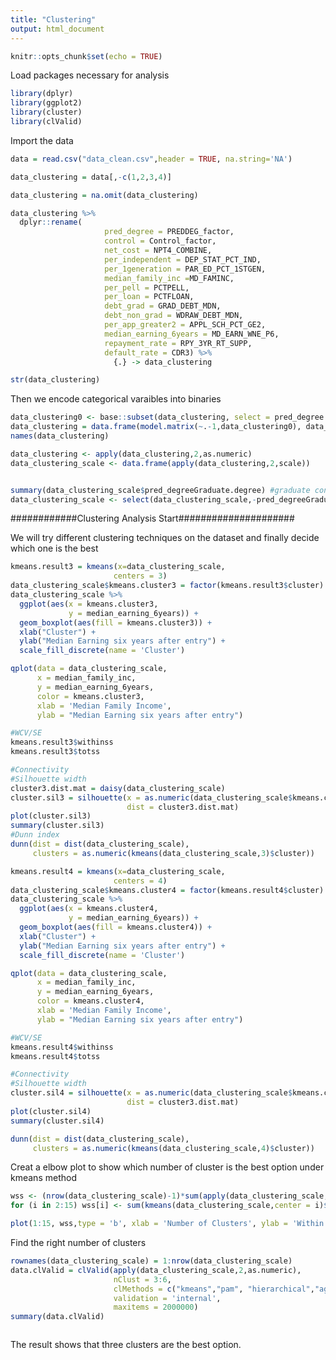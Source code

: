 ```yaml
---
title: "Clustering"
output: html_document
---
```


```r
knitr::opts_chunk$set(echo = TRUE)
```

Load packages necessary for analysis

```r
library(dplyr)
library(ggplot2)
library(cluster)
library(clValid)
```

Import the data

```r
data = read.csv("data_clean.csv",header = TRUE, na.string='NA')
```

```r
data_clustering = data[,-c(1,2,3,4)]

data_clustering = na.omit(data_clustering)

data_clustering %>% 
  dplyr::rename(
                     pred_degree = PREDDEG_factor,
                     control = Control_factor,
                     net_cost = NPT4_COMBINE,
                     per_independent = DEP_STAT_PCT_IND,
                     per_1generation = PAR_ED_PCT_1STGEN,
                     median_family_inc =MD_FAMINC,
                     per_pell = PCTPELL,
                     per_loan = PCTFLOAN,
                     debt_grad = GRAD_DEBT_MDN,
                     debt_non_grad = WDRAW_DEBT_MDN,
                     per_app_greater2 = APPL_SCH_PCT_GE2,
                     median_earning_6years = MD_EARN_WNE_P6,
                     repayment_rate = RPY_3YR_RT_SUPP,
                     default_rate = CDR3) %>%
                       {.} -> data_clustering

str(data_clustering)
```

Then we encode categorical varaibles into binaries
```r
data_clustering0 <- base::subset(data_clustering, select = pred_degree:control)
data_clustering = data.frame(model.matrix(~.-1,data_clustering0), data_clustering[,-c(1,2)])
names(data_clustering)

data_clustering <- apply(data_clustering,2,as.numeric)
data_clustering_scale <- data.frame(apply(data_clustering,2,scale))


summary(data_clustering_scale$pred_degreeGraduate.degree) #graduate contains all NA
data_clustering_scale <- select(data_clustering_scale,-pred_degreeGraduate.degree)
```


############Clustering Analysis Start#####################

We will try different clustering techniques on the dataset and finally decide which one is the best
```r
kmeans.result3 = kmeans(x=data_clustering_scale,
                       centers = 3)
data_clustering_scale$kmeans.cluster3 = factor(kmeans.result3$cluster)
data_clustering_scale %>%
  ggplot(aes(x = kmeans.cluster3,
             y = median_earning_6years)) +
  geom_boxplot(aes(fill = kmeans.cluster3)) +
  xlab("Cluster") +
  ylab("Median Earning six years after entry") +
  scale_fill_discrete(name = 'Cluster')

qplot(data = data_clustering_scale,
      x = median_family_inc,
      y = median_earning_6years,
      color = kmeans.cluster3,
      xlab = 'Median Family Income',
      ylab = "Median Earning six years after entry")

#WCV/SE
kmeans.result3$withinss
kmeans.result3$totss

#Connectivity
#Silhouette width
cluster3.dist.mat = daisy(data_clustering_scale)
cluster.sil3 = silhouette(x = as.numeric(data_clustering_scale$kmeans.cluster3),
                          dist = cluster3.dist.mat)
plot(cluster.sil3)
summary(cluster.sil3)
#Dunn index
dunn(dist = dist(data_clustering_scale),
     clusters = as.numeric(kmeans(data_clustering_scale,3)$cluster))


```

```r
kmeans.result4 = kmeans(x=data_clustering_scale,
                       centers = 4)
data_clustering_scale$kmeans.cluster4 = factor(kmeans.result4$cluster)
data_clustering_scale %>%
  ggplot(aes(x = kmeans.cluster4,
             y = median_earning_6years)) +
  geom_boxplot(aes(fill = kmeans.cluster4)) +
  xlab("Cluster") +
  ylab("Median Earning six years after entry") +
  scale_fill_discrete(name = 'Cluster')

qplot(data = data_clustering_scale,
      x = median_family_inc,
      y = median_earning_6years,
      color = kmeans.cluster4,
      xlab = 'Median Family Income',
      ylab = "Median Earning six years after entry")

#WCV/SE
kmeans.result4$withinss
kmeans.result4$totss

#Connectivity
#Silhouette width
cluster.sil4 = silhouette(x = as.numeric(data_clustering_scale$kmeans.cluster4),
                          dist = cluster3.dist.mat)
plot(cluster.sil4)
summary(cluster.sil4)

dunn(dist = dist(data_clustering_scale),
     clusters = as.numeric(kmeans(data_clustering_scale,4)$cluster))
```

Creat a elbow plot to show which number of cluster is the best option under kmeans method

```r
wss <- (nrow(data_clustering_scale)-1)*sum(apply(data_clustering_scale,2,var))
for (i in 2:15) wss[i] <- sum(kmeans(data_clustering_scale,center = i)$tot.withinss)

plot(1:15, wss,type = 'b', xlab = 'Number of Clusters', ylab = 'Within groups sum of squares')
```

Find the right number of clusters

```r
rownames(data_clustering_scale) = 1:nrow(data_clustering_scale)
data.clValid = clValid(apply(data_clustering_scale,2,as.numeric),
                       nClust = 3:6,
                       clMethods = c("kmeans","pam", "hierarchical","agnes"),
                       validation = 'internal',
                       maxitems = 2000000)
summary(data.clValid)



```

The result shows that three clusters are the best option.
                       

